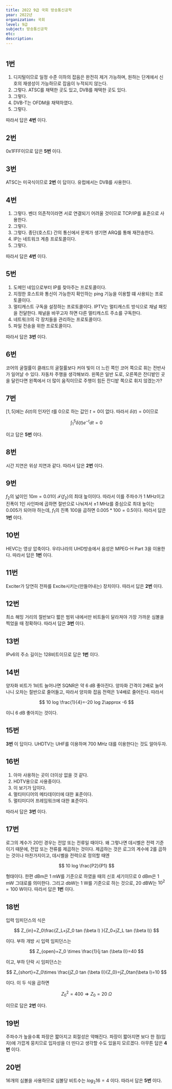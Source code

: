 ```yaml
---
title: 2022 9급 국회 방송통신공학
year: 2022년
organization: 국회
level: 9급
subject: 방송통신공학
etc:
description:
---
```


#

## 1번

1. 디지털이므로 일정 수준 이하의 잡음은 완전히 제거 가능하며, 원하는 단계에서 신호의 재생성이 가능하므로 잡음이 누적되지 않는다.
2. 그렇다. ATSC를 채택한 곳도 있고, DVB를 채택한 곳도 있다.
3. 그렇다.
4. DVB-T는 OFDM을 채택하였다.
5. 그렇다.

따라서 답은 **4번** 이다.

## 2번

0x1FFF이므로 답은 **5번** 이다.

## 3번

ATSC는 미국식이므로 **2번** 이 답이다. 유럽에서는 DVB를 사용한다.

## 4번

1. 그렇다. 벤더 의존적이라면 서로 연결되기 어려울 것이므로 TCP/IP를 표준으로 사용한다.
2. 그렇다.
3. 그렇다. 종단(호스트) 간의 통신에서 문제가 생기면 ARQ를 통해 재전송한다.
4. IP는 네트워크 계층 프로토콜이다.
5. 그렇다.

따라서 답은 **4번** 이다.

## 5번

1. 도메인 네임으로부터 IP를 찾아주는 프로토콜이다.
2. 지정한 호스트와 통신이 가능한지 확인하는 ping 기능을 이용할 떄 사용되는 프로토콜이다.
3. 멀티캐스트 구독을 설정하는 프로토콜이다. IPTV는 멀티캐스트 방식으로 채널 패킷을 전달한다. 채널을 바꾸고자 하면 다른 멀티캐스트 주소를 구독한다.
4. 네트워크의 각 장치들을 관리하는 프로토콜이다.
5. 파일 전송을 위한 프로토콜이다.

따라서 답은 **3번** 이다.

## 6번

코어의 굴절률이 클래드의 굴절률보다 커야 빛이 더 느린 쪽인 코어 쪽으로 휘는 전반사가 일어날 수 있다. 자동차 주행을 생각해보라. 왼쪽은 일반 도로, 오른쪽은 잔디밭인 곳을 달린다면 왼쪽에서 더 많이 움직이므로 주행이 힘든 잔디밭 쪽으로 휘지 않겠는가?

## 7번

$[1,5]$에는 $\delta(t)$의 인자인 $t$를 $0$으로 하는 값인 $t=0$이 없다. 따라서 $\delta(t)=0$이므로

$$
\int_1 ^ 5 \delta(t)e^{-t}dt=0
$$

이고 답은 **5번** 이다.

## 8번

시간 지연은 위상 지연과 같다. 따라서 답은 **2번** 이다.

## 9번

$f_2$의 넓이인 $10m=0.01$이 $\mathcal{F}\{f_2\}$의 최대 높이이다. 따라서 이를 주파수가 1 MHz이고 진폭이 1인 사인파에 곱하면 절반으로 나눠져서 $\pm 1$ MHz를 중심으로 최대 높이는 0.005가 되어야 하는데, $f_1$의 진폭 100을 곱하면 $0.005*100=0.5$이다.
따라서 답은 **1번** 이다.

## 10번

HEVC는 영상 압축이다. 우리나라의 UHD방송에서 음성은 MPEG-H Part 3을 이용한다. 따라서 답은 **1번** 이다.

## 11번

Exciter가 당연히 전파를 Excite시키는(만들어내는) 장치이다. 따라서 답은 **2번** 이다.

## 12번

최소 해밍 거리의 절반보다 짧은 범위 내에서만 비트들이 달라져야 가장 가까운 심볼을 찍었을 때 정확하다. 따라서 답은 **3번** 이다.

## 13번

IPv6의 주소 길이는 128비트이므로 답은 **1번** 이다.

## 14번

양자화 비트가 1비트 늘어나면 SQNR은 약 6 dB 좋아진다. 양자화 간격이 2배로 늘어나니 오차는 절반으로 줄어들고, 따라서 양자화 잡음 전력은 1/4배로 줄어든다. 따라서

$$
10 log \frac{1}{4}=-20 log 2\approx -6
$$

이니 6 dB 좋아지는 것이다.

## 15번

**3번** 이 답이다. UHDTV는 UHF를 이용하며 700 MHz 대를 이용한다는 것도 알아두자.

## 16번

1. 아마 사용하는 곳이 더이상 없을 것 같다.
2. HDTV용으로 사용중이다.
3. 이 보기가 답이다.
4. 멀티미디어의 메타데이터에 대한 표준이다.
5. 멀티미디어 프레임워크에 대한 표준이다.

따라서 답은 **3번** 이다.

## 17번

로그의 계수가 20인 경우는 전압 또는 전류일 때이다. 왜 그렇나면 데시벨은 전력 기준이기 때문에, 전압 또는 전류를 제곱하는 것이다. 제곱하는 것은 로그의 계수에 2를 곱하는 것이나 마찬가지이고, 데시벨을 전력으로 정의할 때엔

$$
10 log \frac{P2}{P1}
$$

형태이다. 한편 dBm은 1 mW를 기준으로 하였을 때의 신호 세기이므로 0 dBm은 1 mW 그대로를 의미한다. 그리고 dbW는 1 W를 기준으로 하는 것으로, 20 dBW는 $10^2=100$ W이다. 따라서 답은 **1번** 이다.

## 18번

입력 임피던스의 식은

$$
Z_{in}=Z_0\frac{Z_L+jZ_0 tan (\beta l) }{Z_0+jZ_L tan (\beta l)}
$$

이다.
부하 개방 시 입력 임피던스는

$$
Z_{open}=Z_0 \times \frac{1}{j tan (\beta l)}=40
$$

이고, 부하 단락 시 임피던스는

$$
Z_{short}=Z_0\times \frac{jZ_0 tan (\beta l)}{Z_0}=jZ_0tan(\beta l)=10
$$

이다. 이 두 식을 곱하면

$$
Z_0^2=400 \Rightarrow Z_0=20 \text{ }\Omega
$$

이므로 답은 **2번** 이다.

## 19번

주파수가 높을수록 파장은 짧아지고 회절성은 약해진다. 파장이 짧아지면 보다 한 점(입자)에 가깝게 뭉치므로 입자성을 더 띤다고 생각할 수도 있을지 모르겠다. 아무튼 답은 **4번** 이다.

## 20번

16개의 심볼을 사용하므로 심볼당 비트수는 $log_2{16}=4$ 이다. 따라서 답은 **5번** 이다.
